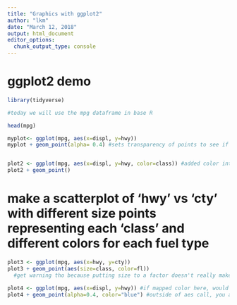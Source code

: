 ```yaml
---
title: "Graphics with ggplot2"
author: "lkm"
date: "March 12, 2018"
output: html_document
editor_options: 
  chunk_output_type: console
---
```


# ggplot2 demo
```r
library(tidyverse)

```

```r
#today we will use the mpg dataframe in base R

head(mpg)

myplot<- ggplot(mpg, aes(x=displ, y=hwy)) 
myplot + geom_point(alpha= 0.4) #sets transparency of points to see if they are stacked



```

```r

plot2 <- ggplot(mpg, aes(x=displ, y=hwy, color=class)) #added color into original aes argument in order to color the points
plot2 + geom_point()

```

# make a scatterplot of 'hwy' vs 'cty' with different size points representing each 'class' and different colors for each fuel type

```r
plot3 <- ggplot(mpg, aes(x=hwy, y=cty))
plot3 + geom_point(aes(size=class, color=fl))
  #get warning tho because putting size to a factor doesn't really make much sense
```

```r

plot4 <- ggplot(mpg, aes(x=displ, y=hwy)) #if mapped color here, would be mapping based on a variable (aka column in your data frame)
plot4 + geom_point(alpha=0.4, color="blue") #outside of aes call, you are telling it what color to make
```

